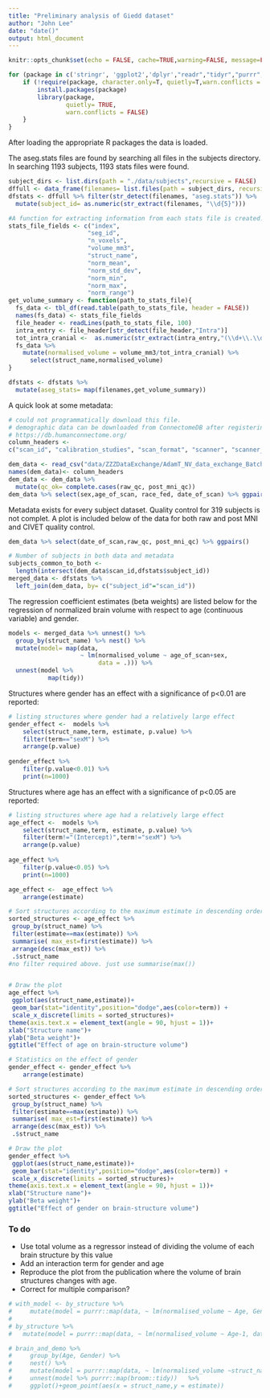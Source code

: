 ```yaml
---
title: "Preliminary analysis of Giedd dataset"
author: "John Lee"
date: "date()"
output: html_document
---
```


```r
knitr::opts_chunk$set(echo = FALSE, cache=TRUE,warning=FALSE, message=FALSE)
```

```r
for (package in c('stringr', 'ggplot2','dplyr',"readr","tidyr","purrr","broom","GGally")) {
    if (!require(package, character.only=T, quietly=T,warn.conflicts = FALSE)) {
        install.packages(package)
        library(package,
                quietly= TRUE,
                warn.conflicts = FALSE)
    }
}
```
After loading the appropriate R packages the data is loaded.

The aseg.stats files are found by searching all files in the subjects directory. In searching 1193 subjects, 1193 stats files were found.

```r
subject_dirs <- list.dirs(path = "./data/subjects",recursive = FALSE)
dffull <- data_frame(filenames= list.files(path = subject_dirs, recursive=TRUE, full.names = TRUE,no.. = TRUE  ))
dfstats <- dffull %>% filter(str_detect(filenames, "aseg.stats")) %>%
  mutate(subject_id= as.numeric(str_extract(filenames, "\\d{5}")))
```


```r
#A function for extracting information from each stats file is created. This is then applied for all files.
stats_file_fields <- c("index",
                      "seg_id",
                      "n_voxels",
                      "volume_mm3",
                      "struct_name",
                      "norm_mean",
                      "norm_std_dev",
                      "norm_min",
                      "norm_max",
                      "norm_range")
get_volume_summary <- function(path_to_stats_file){
  fs_data <- tbl_df(read.table(path_to_stats_file, header = FALSE))
  names(fs_data) <- stats_file_fields
  file_header <- readLines(path_to_stats_file, 100)
  intra_entry <- file_header[str_detect(file_header,"Intra")]
  tot_intra_cranial <-  as.numeric(str_extract(intra_entry,"(\\d+\\.\\d+)"))
  fs_data %>%
    mutate(normalised_volume = volume_mm3/tot_intra_cranial) %>%
      select(struct_name,normalised_volume)
}
```

```r
dfstats <- dfstats %>%
  mutate(aseg_stats= map(filenames,get_volume_summary))
```


A quick look at some metadata:

```r
# could not programmatically download this file.
# demographic data can be downloaded from ConnectomeDB after registering
# https://db.humanconnectome.org/
column_headers <- 
c("scan_id", "calibration_studies", "scan_format", "scanner", "scanner_text", "scan_seq_for_person", "family", "fam_ID", "MRN", "LN", "FN", "sex", "race_fed", "ethnicity", "junk", "date_of_scan", "age_of_scan", "plane", "raw_qc", "post_mni_qc", "post_M_C_qc")

dem_data <- read_csv("data/ZZZDataExchange/AdamT_NV_data_exchange_Batch01.csv")
names(dem_data)<- column_headers
dem_data <- dem_data %>%
  mutate(qc_ok= complete.cases(raw_qc, post_mni_qc))
dem_data %>% select(sex,age_of_scan, race_fed, date_of_scan) %>% ggpairs()
```

Metadata exists for every subject dataset. Quality control for 319 subjects is not complet. A plot is included below of the data for both raw and post MNI and CIVET quality control.

```r
dem_data %>% select(date_of_scan,raw_qc, post_mni_qc) %>% ggpairs()
```


```r
# Number of subjects in both data and metadata
subjects_common_to_both <- 
  length(intersect(dem_data$scan_id,dfstats$subject_id))
merged_data <- dfstats %>%
  left_join(dem_data, by= c("subject_id"="scan_id"))
```



 The regression coefficient estimates (beta weights) are listed below for the regression of normalized brain volume with respect to age (continuous variable) and gender.

```r
models <- merged_data %>% unnest() %>%
  group_by(struct_name) %>% nest() %>%
  mutate(model= map(data,
                    ~ lm(normalised_volume ~ age_of_scan+sex,
                         data = .))) %>%
  unnest(model %>%
           map(tidy))
```


Structures where gender has an effect with a significance of p<0.01 are reported:

```r
# listing structures where gender had a relatively large effect
gender_effect <-  models %>%
    select(struct_name,term, estimate, p.value) %>% 
    filter(term=="sexM") %>%
    arrange(p.value)
     
gender_effect %>%
    filter(p.value<0.01) %>% 
    print(n=1000)
```


Structures where age has an effect with a significance of p<0.05 are reported:

```r
# listing structures where age had a relatively large effect
age_effect <-  models %>%
    select(struct_name,term, estimate, p.value) %>% 
    filter(term!="(Intercept)",term!="sexM") %>%
    arrange(p.value)
     
age_effect %>% 
    filter(p.value<0.05) %>% 
    print(n=1000)

```




```r
age_effect <-  age_effect %>% 
    arrange(estimate)

# Sort structures according to the maximum estimate in descending order
sorted_structures <- age_effect %>%
 group_by(struct_name) %>%
 filter(estimate==max(estimate)) %>%
 summarise( max_est=first(estimate)) %>%
 arrange(desc(max_est)) %>%
 .$struct_name
#no filter required above. just use summarise(max())


# Draw the plot
age_effect %>%
 ggplot(aes(struct_name,estimate))+
 geom_bar(stat="identity",position="dodge",aes(color=term)) +
 scale_x_discrete(limits = sorted_structures)+
theme(axis.text.x = element_text(angle = 90, hjust = 1))+ 
xlab("Structure name")+ 
ylab("Beta weight")+
ggtitle("Effect of age on brain-structure volume")
```


```r
# Statistics on the effect of gender
gender_effect <- gender_effect %>% 
    arrange(estimate)

# Sort structures according to the maximum estimate in descending order
sorted_structures <- gender_effect %>%
 group_by(struct_name) %>%
 filter(estimate==max(estimate)) %>%
 summarise( max_est=first(estimate)) %>%
 arrange(desc(max_est)) %>%
 .$struct_name

# Draw the plot
gender_effect %>%
 ggplot(aes(struct_name,estimate))+
 geom_bar(stat="identity",position="dodge",aes(color=term)) +
 scale_x_discrete(limits = sorted_structures)+
theme(axis.text.x = element_text(angle = 90, hjust = 1))+ 
xlab("Structure name")+ 
ylab("Beta weight")+
ggtitle("Effect of gender on brain-structure volume")
```


### To do

+ Use total volume as a regressor instead of dividing the volume of each brain structure by this value
+ Add an interaction term for gender and age
+ Reproduce the plot from the publication where the volume of brain structures changes with age.
+ Correct for multiple comparison?


```r

# with_model <- by_structure %>%
#     mutate(model = purrr::map(data, ~ lm(normalised_volume ~ Age, Gender = .)))
# 
# by_structure %>% 
#   mutate(model = purrr::map(data, ~ lm(normalised_volume ~ Age-1, data = .))) %>% unnest(model %>% purrr::map(broom::tidy))   %>% ggplot()+geom_point(aes(x = struct_name,y = estimate))

# brain_and_demo %>%
#     group_by(Age, Gender) %>%
#     nest() %>%
#     mutate(model = purrr::map(data, ~ lm(normalised_volume ~struct_name-1, data = .))) %>%
#     unnest(model %>% purrr::map(broom::tidy))   %>%
#     ggplot()+geom_point(aes(x = struct_name,y = estimate))
```

